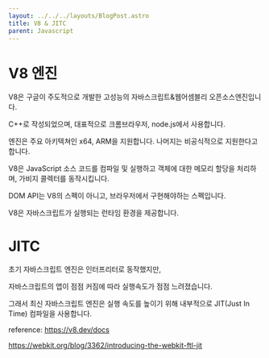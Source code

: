 ```yaml
---
layout: ../../../layouts/BlogPost.astro
title: V8 & JITC
parent: Javascript
---
```


# V8 엔진

V8은 구글이 주도적으로 개발한 고성능의 자바스크립트&웹어셈블리 오픈소스엔진입니다.

C++로 작성되었으며, 대표적으로 크롬브라우저, node.js에서 사용합니다.

엔진은 주요 아키텍쳐인 x64, ARM을 지원합니다. 나머지는 비공식적으로 지원한다고 합니다.

V8은 JavaScript 소스 코드를 컴파일 및 실행하고 객체에 대한 메모리 할당을 처리하며, 가비지 콜렉터를 동작시킵니다.

DOM API는 V8의 스펙이 아니고, 브라우저에서 구현해야하는 스펙입니다.

V8은 자바스크립트가 실행되는 런타임 환경을 제공합니다.

# JITC

초기 자바스크립트 엔진은 인터프리터로 동작했지만,

자바스크립트의 앱이 점점 커짐에 따라 실행속도가 점점 느려졌습니다.

그래서 최신 자바스크립트 엔진은 실행 속도를 높이기 위해 내부적으로 JIT(Just In Time) 컴파일을 사용합니다.



reference: https://v8.dev/docs

https://webkit.org/blog/3362/introducing-the-webkit-ftl-jit
